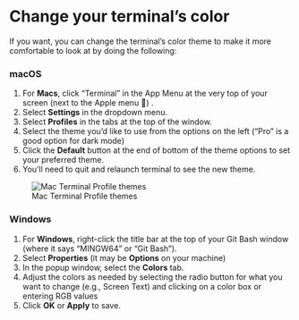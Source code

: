 # Change your terminal's color

If you want, you can change the terminal’s color theme to make it more comfortable to look at by doing the following:

::: {.panel-tabset}

### macOS

1. For **Macs**, click "Terminal" in the App Menu at the very top of your screen (next to the Apple menu ) .
1. Select **Settings** in the dropdown menu.
1. Select **Profiles** in the tabs at the top of the window.
1. Select the theme you'd like to use from the options on the left ("Pro" is a good option for dark mode)
1. Click the **Default** button at the end of bottom of the theme options to set your preferred theme.
1. You'll need to quit and relaunch terminal to see the new theme. 

![Mac Terminal Profile themes](../../images/terminal-profiles.png)

### Windows

1. For **Windows**, right-click the title bar at the top of your Git Bash window (where it says "MINGW64" or "Git Bash").
1. Select **Properties** (it may be **Options** on your machine)
1. In the popup window, select the **Colors** tab.
1. Adjust the colors as needed by selecting the radio button for what you want to change (e.g., Screen Text) and clicking on a color box or entering RGB values
1. Click **OK** or **Apply** to save.

:::


